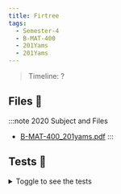 ```yaml
---
title: Firtree
tags:
  - Semester-4
  - B-MAT-400
  - 201Yams
  - 201Yams
---
```

> Timeline: ?


## Files 📂

:::note 2020 Subject and Files
- [B-MAT-400_201yams.pdf](https://github.com/Studio-17/Epitech-Subjects/raw/main/Semester-4/B-MAT-400/201Yams/201Yams/B-MAT-400_201yams.pdf)
:::

## Tests 🤖
<details>
  <summary>Toggle to see the tests</summary>
  <div>
Yo
  </div>
</details>
